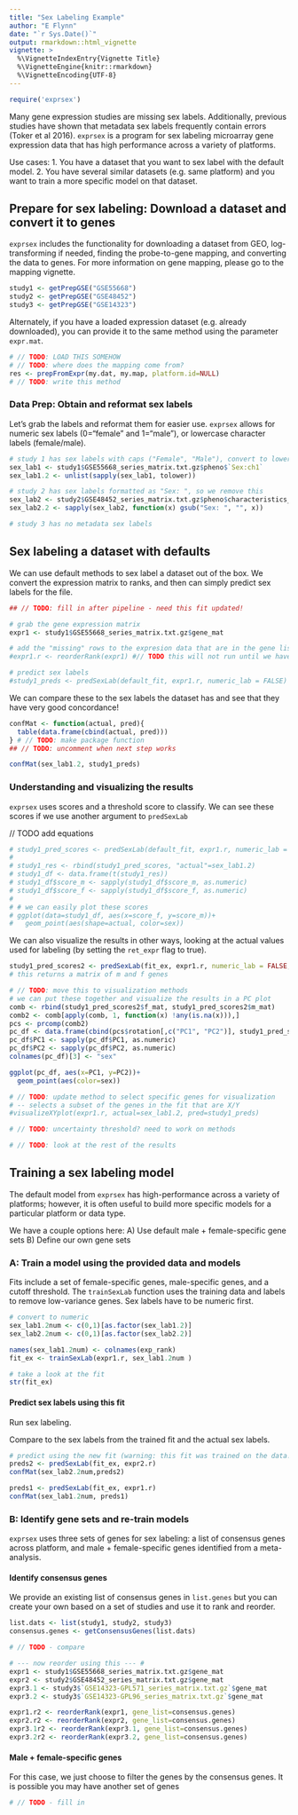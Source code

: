 ```yaml
---
title: "Sex Labeling Example"
author: "E Flynn"
date: "`r Sys.Date()`"
output: rmarkdown::html_vignette
vignette: >
  %\VignetteIndexEntry{Vignette Title}
  %\VignetteEngine{knitr::rmarkdown}
  %\VignetteEncoding{UTF-8}
---
```




```r
require('exprsex')
```


Many gene expression studies are missing sex labels. Additionally, previous studies have shown that metadata sex labels frequently contain errors (Toker et al 2016). `exprsex` is a program for sex labeling microarray gene expression data that has high performance across a variety of platforms. 

Use cases:
1. You have a dataset that you want to sex label with the default model.
2. You have several similar datasets (e.g. same platform) and you want to train a more specific model on that dataset.

## Prepare for sex labeling: Download a dataset and convert it to genes
`exprsex` includes the functionality for downloading a dataset from GEO, log-transforming if needed, finding the probe-to-gene mapping, and converting the data to genes. For more information on gene mapping, please go to the mapping vignette. 
```r
study1 <- getPrepGSE("GSE55668")
study2 <- getPrepGSE("GSE48452")
study3 <- getPrepGSE("GSE14323")
```

Alternately, if you have a loaded expression dataset (e.g. already downloaded), you can provide it to the same method using the parameter `expr.mat`. 
```r
# // TODO: LOAD THIS SOMEHOW
# // TODO: where does the mapping come from?
res <- prepFromExpr(my.dat, my.map, platform.id=NULL)
# // TODO: write this method
```

### Data Prep: Obtain and reformat sex labels

Let's grab the labels and reformat them for easier use. `exprsex` allows for numeric sex labels (0="female" and 1="male"), or lowercase character labels (female/male). 
```r
# study 1 has sex labels with caps ("Female", "Male"), convert to lowercase
sex_lab1 <- study1$GSE55668_series_matrix.txt.gz$pheno$`Sex:ch1`
sex_lab1.2 <- unlist(sapply(sex_lab1, tolower))

# study 2 has sex labels formatted as "Sex: ", so we remove this
sex_lab2 <- study2$GSE48452_series_matrix.txt.gz$pheno$characteristics_ch1.6
sex_lab2.2 <- sapply(sex_lab2, function(x) gsub("Sex: ", "", x))

# study 3 has no metadata sex labels
```


## Sex labeling a dataset with defaults
We can use default methods to sex label a dataset out of the box.
We convert the expression matrix to ranks, and then can simply predict sex labels for the file. 
```r
## // TODO: fill in after pipeline - need this fit updated!

# grab the gene expression matrix
expr1 <- study1$GSE55668_series_matrix.txt.gz$gene_mat

# add the "missing" rows to the expresion data that are in the gene list, # reorder the genes (this helps with comparison), and convert to ranks
#expr1.r <- reorderRank(expr1) #// TODO this will not run until we have list.genes saved

# predict sex labels
#study1_preds <- predSexLab(default_fit, expr1.r, numeric_lab = FALSE)
```

We can compare these to the sex labels the dataset has and see that they have very good concordance!
```r
confMat <- function(actual, pred){
  table(data.frame(cbind(actual, pred)))
} # // TODO: make package function
## // TODO: uncomment when next step works

confMat(sex_lab1.2, study1_preds)
```

### Understanding and visualizing the results

`exprsex` uses scores and a threshold score to classify. We can see these scores if we use another argument to `predSexLab`

// TODO add equations
```r
# study1_pred_scores <- predSexLab(default_fit, expr1.r, numeric_lab = FALSE, scores=TRUE)
# 
# study1_res <- rbind(study1_pred_scores, "actual"=sex_lab1.2)
# study1_df <- data.frame(t(study1_res))
# study1_df$score_m <- sapply(study1_df$score_m, as.numeric)
# study1_df$score_f <- sapply(study1_df$score_f, as.numeric)
# 
# # we can easily plot these scores
# ggplot(data=study1_df, aes(x=score_f, y=score_m))+
#   geom_point(aes(shape=actual, color=sex))
```



We can also visualize the results in other ways, looking at the actual values used for labeling (by setting the `ret_expr` flag to true).
```r

study1_pred_scores2 <- predSexLab(fit_ex, expr1.r, numeric_lab = FALSE, scores=FALSE, ret_expr=TRUE)
# this returns a matrix of m and f genes 

# // TODO: move this to visualization methods
# we can put these together and visualize the results in a PC plot
comb <- rbind(study1_pred_scores2$f_mat, study1_pred_scores2$m_mat)
comb2 <- comb[apply(comb, 1, function(x) !any(is.na(x))),]
pcs <- prcomp(comb2)
pc_df <- data.frame(cbind(pcs$rotation[,c("PC1", "PC2")], study1_pred_scores2$sl))
pc_df$PC1 <- sapply(pc_df$PC1, as.numeric)
pc_df$PC2 <- sapply(pc_df$PC2, as.numeric)
colnames(pc_df)[3] <- "sex"

ggplot(pc_df, aes(x=PC1, y=PC2))+
  geom_point(aes(color=sex))

# // TODO: update method to select specific genes for visualization
# -- selects a subset of the genes in the fit that are X/Y
#visualizeXYplot(expr1.r, actual=sex_lab1.2, pred=study1_preds)

# // TODO: uncertainty threshold? need to work on methods

# // TODO: look at the rest of the results
```


## Training a sex labeling model
The default model from `exprsex` has high-performance across a variety of platforms; however, it is often useful to build more specific models for a particular platform or data type. 

We have a couple options here:
A) Use default male + female-specific gene sets
B) Define our own gene sets


### A: Train a model using the provided data and models
Fits include a set of female-specific genes, male-specific genes, and a cutoff threshold. 
The `trainSexLab` function uses the training data and labels to remove low-variance genes. Sex labels have to be numeric first. 
```r

# convert to numeric
sex_lab1.2num <- c(0,1)[as.factor(sex_lab1.2)] 
sex_lab2.2num <- c(0,1)[as.factor(sex_lab2.2)] 

names(sex_lab1.2num) <- colnames(exp_rank)
fit_ex <- trainSexLab(expr1.r, sex_lab1.2num )

# take a look at the fit
str(fit_ex)
```

#### Predict sex labels using this fit
Run sex labeling.

Compare to the sex labels from the trained fit and the actual sex labels.
```r
# predict using the new fit (warning: this fit was trained on the data!)
preds2 <- predSexLab(fit_ex, expr2.r)
confMat(sex_lab2.2num,preds2)

preds1 <- predSexLab(fit_ex, expr1.r)
confMat(sex_lab1.2num, preds1)
```

### B: Identify gene sets and re-train models

`exprsex` uses three sets of genes for sex labeling: a list of consensus genes across platform, and male + female-specific genes identified from a meta-analysis.

#### Identify consensus genes
We provide an existing list of consensus genes in `list.genes` but you can create your own based on a set of studies and use it to rank and reorder.
```r
list.dats <- list(study1, study2, study3)
consensus.genes <- getConsensusGenes(list.dats)

# // TODO - compare

# --- now reorder using this --- #
expr1 <- study1$GSE55668_series_matrix.txt.gz$gene_mat
expr2 <- study2$GSE48452_series_matrix.txt.gz$gene_mat
expr3.1 <- study3$`GSE14323-GPL571_series_matrix.txt.gz`$gene_mat
expr3.2 <- study3$`GSE14323-GPL96_series_matrix.txt.gz`$gene_mat

expr1.r2 <- reorderRank(expr1, gene_list=consensus.genes)
expr2.r2 <- reorderRank(expr2, gene_list=consensus.genes)
expr3.1r2 <- reorderRank(expr3.1, gene_list=consensus.genes)
expr3.2r2 <- reorderRank(expr3.2, gene_list=consensus.genes)

```


#### Male + female-specific genes
For this case, we just choose to filter the genes by the consensus genes. 
It is possible you may have another set of genes
```r
# // TODO - fill in

```





